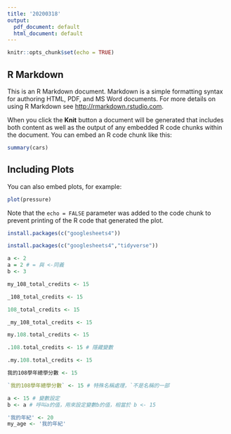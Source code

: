 ```yaml
---
title: '20200318'
output:
  pdf_document: default
  html_document: default
---
```


```r
knitr::opts_chunk$set(echo = TRUE)
```

## R Markdown

This is an R Markdown document. Markdown is a simple formatting syntax for authoring HTML, PDF, and MS Word documents. For more details on using R Markdown see <http://rmarkdown.rstudio.com>.

When you click the **Knit** button a document will be generated that includes both content as well as the output of any embedded R code chunks within the document. You can embed an R code chunk like this:

```r
summary(cars)
```

## Including Plots

You can also embed plots, for example:

```r
plot(pressure)
```

Note that the `echo = FALSE` parameter was added to the code chunk to prevent printing of the R code that generated the plot.
```r
install.packages(c("googlesheets4"))
```

```r
install.packages(c("googlesheets4","tidyverse"))
```

```r
a <- 2
a = 2 # = 與 <-同義
b <- 3
```
```r
my_108_total_credits <- 15
```

```r
_108_total_credits <- 15
```
```r
108_total_credits <- 15
```

```r
_my_108_total_credits <- 15
```
```r
my.108.total_credits <- 15
```

```r
.108.total_credits <- 15 # 隱藏變數
```
```r
.my.108.total_credits <- 15
```

```r
我的108學年總學分數 <- 15
```
```r
`我的108學年總學分數` <- 15 # 特殊名稱處理，`不是名稱的一部
```
```r
a <- 15 # 變數設定
b <- a # 呼叫a的值，用來設定變數b的值，相當於 b <- 15
```
```r
'我的年紀' <- 20
my_age <- '我的年紀'
```

